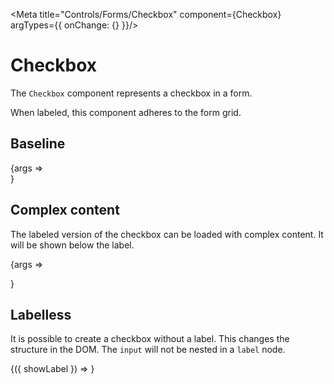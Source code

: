 
<Meta title="Controls/Forms/Checkbox" component={Checkbox} argTypes={{ onChange: {} }}/>

# Checkbox

The `Checkbox` component represents a checkbox in a form.

When labeled, this component adheres to the form grid.

## Baseline

<Canvas>
	<Story name="Baseline" args={{
		label: 'I am a furry.',
		checked: true,
	}}>
		{args => <Form>
			<Checkbox {...args}/>
		</Form>}
	</Story>
</Canvas>

<ArgsTable story="Baseline"/>

## Complex content

The labeled version of the checkbox can be loaded with complex content. It will be shown below the label.

<Canvas>
	<Story name="Complex content" args={{
		label: 'Other:',
		checked: true,
	}}>
		{args => <Form>
			<Checkbox {...args}>
				<TextField label="First name"/>
				<TextField label="Last name"/>
			</Checkbox>
		</Form>}
	</Story>
</Canvas>

<ArgsTable story="Complex content"/>

## Labelless

It is possible to create a checkbox without a label. This changes the structure in the DOM. The `input` will not be nested in a `label` node.

<Canvas>
	<Story name="Labelless" args={{
		showLabel: true,
	}}>
		{({ showLabel }) => <Checkbox value="example" label={showLabel ? 'Now you see me' : undefined}/>}
	</Story>
</Canvas>

<ArgsTable story="Labelless"/>
